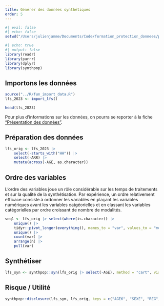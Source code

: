 ```yaml
---
title: Générer des données synthétiques
order: 5
---
```


```r
#| eval: false
#| echo: false
setwd("/Users/julienjamme/Documents/Code/formation_protection_donnees/pratique/fiches")
```

```r
#| echo: true
#| output: false
library(readr)
library(purrr)
library(dplyr)
library(synthpop)
```

## Importons les données

```r
source("../R/fun_import_data.R")
lfs_2023 <- import_lfs()
```


```r
head(lfs_2023)
```

Pour plus d'informations sur les données, on pourra se reporter à la fiche 
["Présentation des données"](description-data.html).  


## Préparation des données

```r
lfs_orig <- lfs_2023 |> 
    select(-starts_with("HH")) |>
    select(-ARR) |>
    mutate(across(-AGE, as.character))
```

## Ordre des variables

L'ordre des variables joue un rôle considérable sur les temps de traitements et sur la qualité 
de la synthétisation. Par expérience, un ordre relativement efficace consiste à ordonner les variables
en plaçant les variables numériques avant les variables catgéorielles et en classant les 
variables catégorielles par ordre croissant de nombre de modalités.

```r
seq1 <- lfs_orig |> select(where(is.character)) |> 
    unique() |> 
    tidyr::pivot_longer(everything(), names_to = "var", values_to = "mod") |>
    unique() |>
    count(var) |>
    arrange(n) |>
    pull(var)
```

## Synthétiser
```r
lfs_syn <- synthpop::syn(lfs_orig |> select(-AGE), method = "cart", visit.sequence = seq1)
```

## Risque / Utilité

```r
synthpop::disclosure(lfs_syn, lfs_orig, keys = c("AGE6", "SEXE", "REG", "DEP"), target = c("IS_CHOM"))
```
